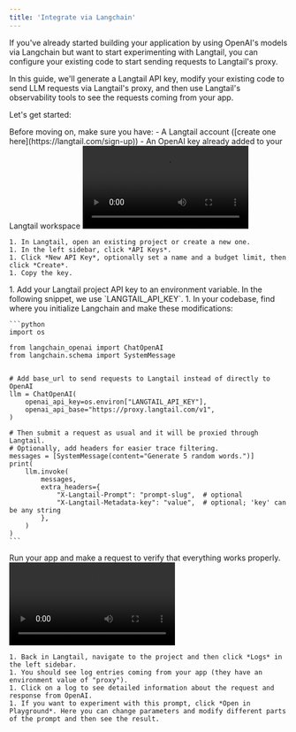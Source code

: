 ```yaml
---
title: 'Integrate via Langchain'
---
```


If you've already started building your application by using OpenAI's models via Langchain but want to start experimenting with Langtail, you can configure your existing code to start sending requests to Langtail's proxy.

In this guide, we'll generate a Langtail API key, modify your existing code to send LLM requests via Langtail's proxy, and then use Langtail's observability tools to see the requests coming from your app.

Let's get started:

<Steps>
  <Step title="Prerequisites">
    Before moving on, make sure you have:
    - A Langtail account ([create one here](https://langtail.com/sign-up))
    - An OpenAI key already added to your Langtail workspace
  </Step>
  <Step title="Generate a project API key">
    <video
      controls
      className="w-full aspect-video"
      src="/images/proxy/create-api-key.mp4"
    ></video>

    1. In Langtail, open an existing project or create a new one.
    1. In the left sidebar, click *API Keys*.
    1. Click *New API Key*, optionally set a name and a budget limit, then click *Create*.
    1. Copy the key.
  </Step>
  <Step title="Modify your code to use the proxy">
    1. Add your Langtail project API key to an environment variable. In the following snippet, we use `LANGTAIL_API_KEY`.
    1. In your codebase, find where you initialize Langchain and make these modifications:

    ```python
    import os

    from langchain_openai import ChatOpenAI
    from langchain.schema import SystemMessage


    # Add base_url to send requests to Langtail instead of directly to OpenAI
    llm = ChatOpenAI(
        openai_api_key=os.environ["LANGTAIL_API_KEY"],
        openai_api_base="https://proxy.langtail.com/v1",
    )

    # Then submit a request as usual and it will be proxied through Langtail.
    # Optionally, add headers for easier trace filtering.
    messages = [SystemMessage(content="Generate 5 random words.")]
    print(
        llm.invoke(
            messages,
            extra_headers={
                "X-Langtail-Prompt": "prompt-slug",  # optional
                "X-Langtail-Metadata-key": "value",  # optional; 'key' can be any string
            },
        )
    )
    ```


  </Step>
  <Step title="Test it out">
    Run your app and make a request to verify that everything works properly.
  </Step>
  <Step title="Observe metrics and logs">
  <video
      controls
      className="w-full aspect-video"
      src="/images/proxy/view-logs.mp4"
    ></video>

    1. Back in Langtail, navigate to the project and then click *Logs* in the left sidebar.
    1. You should see log entries coming from your app (they have an environment value of "proxy").
    1. Click on a log to see detailed information about the request and response from OpenAI.
    1. If you want to experiment with this prompt, click *Open in Playground*. Here you can change parameters and modify different parts of the prompt and then see the result.
  </Step>
</Steps>

